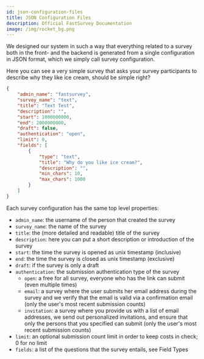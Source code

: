 ```yaml
---
id: json-configuration-files
title: JSON Configuration Files
description: Official FastSurvey Documentation
image: /img/rocket_bg.png
---
```


We designed our system in such a way that everything related to a survey both in the front- and the backend is generated from a single configuration in JSON format, which we simply call survey configuration.

Here you can see a very simple survey that asks your survey participants to describe why they like ice cream, should be simple right?

```json
{
    "admin_name": "fastsurvey",
    "survey_name": "text",
    "title": "Text Test",
    "description": "",
    "start": 1000000000,
    "end": 2000000000,
    "draft": false,
    "authentication": "open",
    "limit": 0,
    "fields": [
        {
            "type": "text",
            "title": "Why do you like ice cream?",
            "description": "",
            "min_chars": 10,
            "max_chars": 1000
        }
    ]
}
```

Each survey configuration has the same top level properties:

- `admin_name`: the username of the person that created the survey
- `survey_name`: the name of the survey
- `title`: the (more detailed and readable) title of the survey
- `description`: here you can put a short description or introduction of the survey
- `start`: the time the survey is opened as unix timestamp (inclusive)
- `end`: the time the survey is closed as unix timestamp (exclusive)
- `draft`: if the survey is only a draft
- `authentication`: the submission authentication type of the survey
    - `open`: a free for all survey, everyone who has the link can submit (even multiple times)
    - `email`: a survey where the user submits her email address during the survey and we verify that the email is valid via a confirmation email (only the user's most recent submission counts)
    - `invitation`: a survey where you provide us with a list of email addresses, we send out personalized invitations, and ensure that only the persons that you specified can submit (only the user's most recent submission counts)
- `limit`: an optional submission count limit in order to keep costs in check; 0 for no limit
- `fields`: a list of the questions that the survey entails, see Field Types
